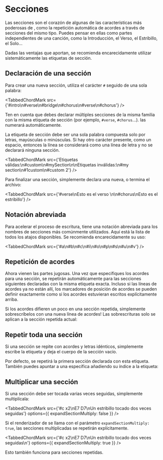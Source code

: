 
# Secciones

Las secciones son el corazón de algunas de las características más poderosas de <CM/>, como la repetición automática de acordes a través de secciones del mismo tipo.
Puedes pensar en ellas como partes independientes de una canción, como la Introducción, el Verso, el Estribillo, el Solo...

Dadas las ventajas que aportan, se recomienda encarecidamente utilizar sistemáticamente las etiquetas de sección.

## Declaración de una sección

Para crear una nueva sección, utiliza el carácter `#` seguido de una sola palabra:

<TabbedChordMark src={'#intro\n#verse\n#bridge\n#chorus\n#verse\n#chorus'} />

Ten en cuenta que debes declarar múltiples secciones de la misma familia con la misma etiqueta de sección (por ejemplo, `#verse`, `#chorus`...). <CM/> las numerará automáticamente.

La etiqueta de sección debe ser una sola palabra compuesta solo por letras, mayúsculas o minúsculas. 
Si hay otro carácter presente, como un espacio, entonces la línea se considerará como una línea de letra y no se declarará ninguna sección.

<TabbedChordMark src={'Etiquetas válidas:\n#custom\n#mySection\n\nEtiquetas inválidas:\n#my section\n#1custom\n#custom 2'} />

Para finalizar una sección, simplemente declara una nueva, o termina el archivo:

<TabbedChordMark src={'#verse\nEsto es el verso \n\n#chorus\nEsto es el estribillo'} />

## Notación abreviada

Para acelerar el proceso de escritura, <CM/> tiene una notación abreviada para los nombres de secciones más comúnmente utilizados. 
Aquí está la lista de todos los atajos disponibles. Se recomienda encarecidamente su uso:

<TabbedChordMark src={'#a\n#b\n#c\n#i\n#o\n#p\n#s\n#u\n#v'} />

## Repetición de acordes

Ahora vienen las partes jugosas.
Una vez que especifiques los acordes para una sección, se repetirán automáticamente para las secciones siguientes declaradas con la misma etiqueta exacta.
Incluso si las líneas de acordes ya no están allí, los marcadores de posición de acordes se pueden definir exactamente como si los acordes estuvieran escritos explícitamente arriba.

<TabbedChordMark src={data.repeat1} />

Si los acordes difieren un poco en una sección repetida, simplemente sobrescríbelos con una nueva línea de acordes!
Las sobrescrituras solo se aplican a la sección repetida actual:

<TabbedChordMark src={data.repeat2} />

## Repetir toda una sección

Si una sección se repite con acordes y letras idénticos, simplemente escribe la etiqueta y deja el cuerpo de la sección vacío. 

<TabbedChordMark src={data.repeat3} />

Por defecto, se repetirá la primera sección declarada con esta etiqueta. También puedes apuntar a una específica añadiendo su índice a la etiqueta:

<TabbedChordMark src={data.repeat4} />

## Multiplicar una sección

Si una sección debe ser tocada varias veces seguidas, simplemente multiplícala:

<TabbedChordMark src={'#c x2\nE7 D7\nUn estribillo tocado dos veces seguidas'} options={{ expandSectionMultiply: false }} />

Si el renderizador de <CM/> se llama con el parámetro `expandSectionMultiply: true`, las secciones multiplicadas se repetirán explícitamente.

<TabbedChordMark src={'#c x2\nE7 D7\nUn estribillo tocado dos veces seguidas\n'} options={{ expandSectionMultiply: true }} />

Esto también funciona para secciones repetidas.
